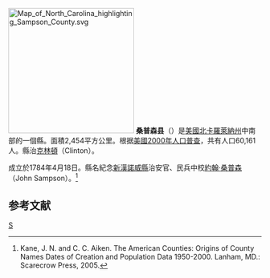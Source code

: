 {{noteTA
|T=zh-hans:桑普森县 (北卡罗来纳州);zh-hk:桑普森縣 (北卡羅萊納州);zh-tw:桑普森郡 (北卡羅萊納州);
|1=zh-hans:县;zh-hk:縣;zh-tw:郡;
}}


[[File:Map_of_North_Carolina_highlighting_Sampson_County.svg|250px]]
'''桑普森县'''（{{lang-en|Sampson County}}）是[[美國|美國]][[北卡羅萊納州|北卡羅萊納州]]中南部的一個縣。面積2,454平方公里。根据[[美國2000年人口普查|美國2000年人口普查]]，共有人口60,161人。縣治[[克林頓_(北卡羅萊納州)|克林頓]]（Clinton）。

成立於1784年4月18日。縣名紀念[[新漢諾威縣_(北卡羅萊納州)|新漢諾威縣]]治安官、民兵中校[[約翰·桑普森|約翰·桑普森]]（John Sampson）。<ref>Kane, J. N. and C. C. Aiken. The American Counties: Origins of County Names Dates of Creation and Population Data 1950-2000. Lanham, MD.: Scarecrow Press, 2005.</ref>

== 参考文献 ==
<div class="references-small">
<references />
</div>

{{North Carolina}}
{{Authority Control}}
[[Category:北卡羅萊納州行政區劃|S]]